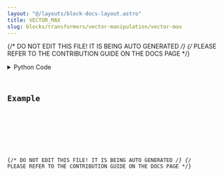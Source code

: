 ```yaml
---
layout: "@/layouts/block-docs-layout.astro"
title: VECTOR_MAX
slug: blocks/transformers/vector-manipulation/vector-max
---
```


{/* DO NOT EDIT THIS FILE! IT IS BEING AUTO GENERATED */}
{/* PLEASE REFER TO THE CONTRIBUTION GUIDE ON THE DOCS PAGE */}


<PythonDocsDisplay docstring={docstring} />
<details>
<summary>Python Code</summary>



<Code code={pythonCode} lang="py" wrap theme="dracula" />

[Find this Flojoy Block on GitHub](https://github.com/flojoy-ai/blocks/blob/main/blocks/TRANSFORMERS/VECTOR_MANIPULATION/VECTOR_MAX/VECTOR_MAX.py)

</details>

## Example


<GetHelpWidget />


<AppDisplay app={app} blockName="VECTOR_MAX" client:visible />


<Example />

{/* DO NOT EDIT THIS FILE! IT IS BEING AUTO GENERATED */}
{/* PLEASE REFER TO THE CONTRIBUTION GUIDE ON THE DOCS PAGE */}

